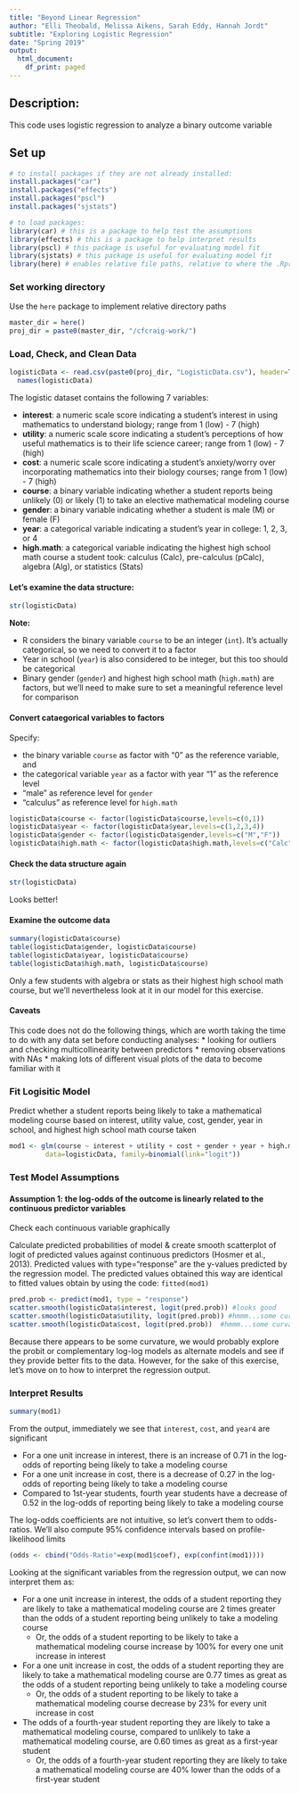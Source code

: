```yaml
---
title: "Beyond Linear Regression"
author: "Elli Theobald, Melissa Aikens, Sarah Eddy, Hannah Jordt"
subtitle: "Exploring Logistic Regression"
date: "Spring 2019"
output:
  html_document:
    df_print: paged
---
```


## Description: 
This code uses logistic regression to analyze a binary outcome variable

## Set up

```r
# to install packages if they are not already installed:
install.packages("car")
install.packages("effects")
install.packages("pscl")
install.packages("sjstats")
```

```r
# to load packages:
library(car) # this is a package to help test the assumptions
library(effects) # this is a package to help interpret results
library(pscl) # this package is useful for evaluating model fit
library(sjstats) # this package is useful for evaluating model fit
library(here) # enables relative file paths, relative to where the .Rproj file is located
```

### Set working directory
Use the `here` package to implement relative directory paths

```r
master_dir = here()
proj_dir = paste0(master_dir, "/cfcraig-work/")
```

### Load, Check, and Clean Data
```r
logisticData <- read.csv(paste0(proj_dir, "LogisticData.csv"), header=T)
  names(logisticData)
```
The logistic dataset contains the following 7 variables:

* **interest**: a numeric scale score indicating a student's interest in using mathematics to understand biology; range from 1 (low) - 7 (high)
* **utility**: a numeric scale score indicating a student's perceptions of how useful mathematics is to their life science career; range from 1 (low) - 7 (high)
* **cost**: a numeric scale score indicating a student's anxiety/worry over incorporating mathematics into their biology courses; range from 1 (low) - 7 (high)
* **course**: a binary variable indicating whether a student reports being unlikely (0) or likely (1) to take an elective mathematical modeling course
* **gender**: a binary variable indicating whether a student is male (M) or female (F)
* **year**: a categorical variable indicating a student's year in college: 1, 2, 3, or 4
* **high.math**: a categorical variable indicating the highest high school math course a student took: calculus (Calc), pre-calculus (pCalc), algebra (Alg), or statistics (Stats)

#### Let's examine the data structure:

```r
str(logisticData)
```
**Note:**

* R considers the binary variable `course` to be an integer (`int`). It's actually categorical, so we need to convert it to a factor
* Year in school (`year`) is also considered to be integer, but this too should be categorical
* Binary gender (`gender`) and highest high school math (`high.math`) are factors, but we'll need to make sure to set a meaningful reference level for comparison

#### Convert cataegorical variables to factors

Specify: 

* the binary variable `course` as factor with "0" as the reference variable, and 
* the categorical variable `year` as a factor with year "1" as the reference level
* "male" as reference level for `gender` 
* "calculus" as reference level for `high.math`

```r
logisticData$course <- factor(logisticData$course,levels=c(0,1))
logisticData$year <- factor(logisticData$year,levels=c(1,2,3,4))
logisticData$gender <- factor(logisticData$gender,levels=c("M","F"))
logisticData$high.math <- factor(logisticData$high.math,levels=c("Calc","pCalc","Alg","Stats"))
```

#### Check the data structure again
```r
str(logisticData)

```
Looks better!

#### Examine the outcome data 
```r

summary(logisticData$course)
table(logisticData$gender, logisticData$course)
table(logisticData$year, logisticData$course)
table(logisticData$high.math, logisticData$course)

```
Only a few students with algebra or stats as their highest high school math course, but we'll nevertheless look at it in our model for this exercise.

#### Caveats
This code does not do the following things, which are worth taking the time to do with any data set before conducting analyses:
* looking for outliers and checking multicollinearity between predictors
* removing observations with NAs
* making lots of different visual plots of the data to become familiar with it


### Fit Logisitic Model

Predict whether a student reports being likely to take a mathematical modeling course based on interest, utility value, cost, gender, year in school, and highest high school math course taken

```r
mod1 <- glm(course ~ interest + utility + cost + gender + year + high.math,
         data=logisticData, family=binomial(link="logit"))

```

### Test Model Assumptions

#### Assumption 1: the log-odds of the outcome is linearly related to the continuous predictor variables
 
Check each continuous variable graphically

Calculate predicted probabilities of model & create smooth scatterplot of logit of predicted values against continuous predictors (Hosmer et al., 2013). Predicted values with type="response" are the y-values predicted by the regression model. The predicted values obtained this way are identical to fitted values obtain by using the code: `fitted(mod1)`

```r

pred.prob <- predict(mod1, type = "response")
scatter.smooth(logisticData$interest, logit(pred.prob)) #looks good
scatter.smooth(logisticData$utility, logit(pred.prob)) #hmmm...some curvature
scatter.smooth(logisticData$cost, logit(pred.prob))  #hmmm...some curvature

```


Because there appears to be some curvature, we would probably explore the probit or complementary log-log models as alternate models and see if they provide better fits to the data. However, for the sake of this exercise, let's move on to how to interpret the regression output.

### Interpret Results 
```r
summary(mod1)

```

From the output, immediately we see that `interest`, `cost`, and `year4` are significant

* For a one unit increase in interest, there is an increase of 0.71 in the log-odds of reporting being likely to take a modeling course
* For a one unit increase in cost, there is a decrease of 0.27 in the log-odds of reporting being likely to take a modeling course
* Compared to 1st-year students, fourth year students have a decrease of 0.52 in the log-odds of reporting being likely to take a modeling course


The log-odds coefficients are not intuitive, so let's convert them to odds-ratios. We'll also compute 95% confidence intervals based on profile-likelihood limits

```r
(odds <- cbind("Odds-Ratio"=exp(mod1$coef), exp(confint(mod1))))

```
Looking at the significant variables from the regression output, we can now interpret them as:

* For a one unit increase in interest, the odds of a student reporting they are likely to take a mathematical modeling course are 2 times greater than the odds of a student reporting being unlikely to take a modeling course
  * Or, the odds of a student reporting to be likely to take a mathematical modeling course increase by 100% for every one unit increase in interest 
* For a one unit increase in cost, the odds of a student reporting they are likely to take a mathematical  modeling course are 0.77 times as great as the odds of a student reporting being unlikely to take a modeling course
  * Or, the odds of a student reporting to be likely to take a mathematical modeling course decrease by 23% for every unit increase in cost
* The odds of a fourth-year student reporting they are likely to take a mathematical modeling course, compared to unlikely to take a mathematical modeling course, are 0.60 times as great as a first-year student
  * Or, the odds of a fourth-year student reporting they are likely to take a mathematical modeling course are 40% lower than the odds of a first-year student

